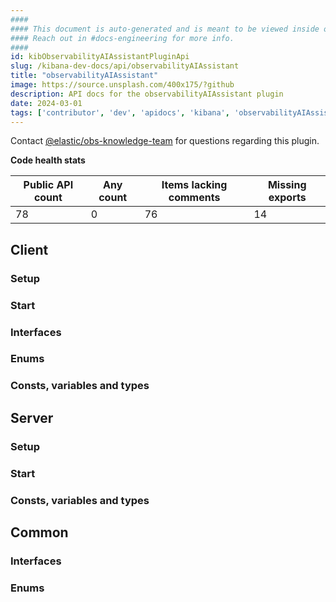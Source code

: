 ```yaml
---
####
#### This document is auto-generated and is meant to be viewed inside our experimental, new docs system.
#### Reach out in #docs-engineering for more info.
####
id: kibObservabilityAIAssistantPluginApi
slug: /kibana-dev-docs/api/observabilityAIAssistant
title: "observabilityAIAssistant"
image: https://source.unsplash.com/400x175/?github
description: API docs for the observabilityAIAssistant plugin
date: 2024-03-01
tags: ['contributor', 'dev', 'apidocs', 'kibana', 'observabilityAIAssistant']
---
```




Contact [@elastic/obs-knowledge-team](https://github.com/orgs/elastic/teams/obs-knowledge-team) for questions regarding this plugin.

**Code health stats**

| Public API count  | Any count | Items lacking comments | Missing exports |
|-------------------|-----------|------------------------|-----------------|
| 78 | 0 | 76 | 14 |

## Client

### Setup
<DocDefinitionList data={[observabilityAIAssistantObj.client.setup]}/>

### Start
<DocDefinitionList data={[observabilityAIAssistantObj.client.start]}/>

### Interfaces
<DocDefinitionList data={observabilityAIAssistantObj.client.interfaces}/>

### Enums
<DocDefinitionList data={observabilityAIAssistantObj.client.enums}/>

### Consts, variables and types
<DocDefinitionList data={observabilityAIAssistantObj.client.misc}/>

## Server

### Setup
<DocDefinitionList data={[observabilityAIAssistantObj.server.setup]}/>

### Start
<DocDefinitionList data={[observabilityAIAssistantObj.server.start]}/>

### Consts, variables and types
<DocDefinitionList data={observabilityAIAssistantObj.server.misc}/>

## Common

### Interfaces
<DocDefinitionList data={observabilityAIAssistantObj.common.interfaces}/>

### Enums
<DocDefinitionList data={observabilityAIAssistantObj.common.enums}/>

